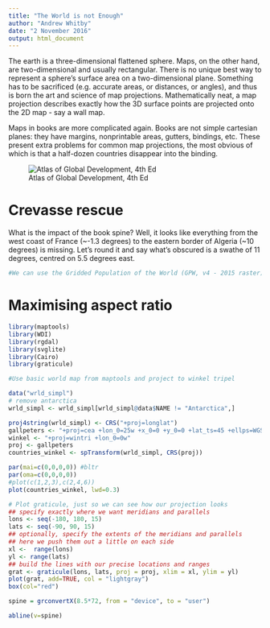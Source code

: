 ```yaml
---
title: "The World is not Enough"
author: "Andrew Whitby"
date: "2 November 2016"
output: html_document
---
```


The earth is a three-dimensional flattened sphere. Maps, on the other hand, are two-dimensional and usually rectangular. There is no unique best way to represent a sphere's surface area on a two-dimensional plane. Something has to be sacrificed (e.g. accurate areas, or distances, or angles), and thus is born the art and science of map projections. Mathematically neat, a map projection describes exactly how the 3D surface points are projected onto the 2D map - say a wall map.

Maps in books are more complicated again. Books are not simple cartesian planes: they have margins, nonprintable areas, gutters, bindings, etc. These present extra problems for common map projections, the most obvious of which is that a half-dozen countries disappear into the binding.

![Atlas of Global Development, 4th Ed](../images/wbg-atlas-2013.jpg)

# Crevasse rescue

What is the impact of the book spine? Well, it looks like everything from the west coast of France (~-1.3 degrees) to the eastern border of Algeria (~10 degrees) is missing. Let's round it and say what's obscured is a swathe of 11 degrees, centred on 5.5 degrees east.

```r
#We can use the Gridded Population of the World (GPW, v4 - 2015 raster) to estimate how many people live in this swathe.
```

# Maximising aspect ratio

```r
library(maptools)
library(WDI)
library(rgdal)
library(svglite)
library(Cairo)
library(graticule)

#Use basic world map from maptools and project to winkel tripel

data("wrld_simpl")
# remove antarctica
wrld_simpl <- wrld_simpl[wrld_simpl@data$NAME != "Antarctica",]

proj4string(wrld_simpl) <- CRS("+proj=longlat")
gallpeters <- "+proj=cea +lon_0=25w +x_0=0 +y_0=0 +lat_ts=45 +ellps=WGS84 +datum=WGS84 +units=m +no_defs"
winkel <- "+proj=wintri +lon_0=0w"
proj <- gallpeters
countries_winkel <- spTransform(wrld_simpl, CRS(proj))

par(mai=c(0,0,0,0)) #bltr
par(oma=c(0,0,0,0))
#plot(c(1,2,3),c(2,4,6))
plot(countries_winkel, lwd=0.3)

# Plot graticule, just so we can see how our projection looks
## specify exactly where we want meridians and parallels
lons <- seq(-180, 180, 15)
lats <- seq(-90, 90, 15)
## optionally, specify the extents of the meridians and parallels
## here we push them out a little on each side
xl <-  range(lons)
yl <- range(lats) 
## build the lines with our precise locations and ranges
grat <- graticule(lons, lats, proj = proj, xlim = xl, ylim = yl)
plot(grat, add=TRUE, col = "lightgray")
box(col="red")

spine = grconvertX(8.5*72, from = "device", to = "user")

abline(v=spine)
```